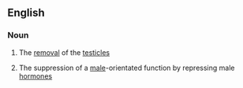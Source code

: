 ==English==

===Noun===
{{en-noun|-}}

# The [[removal]] of the [[testicle]]s
#{{biology}} The suppression of a [[male]]-orientated function by repressing male [[hormone]]s